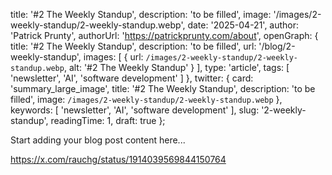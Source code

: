 
  title: '#2 The Weekly Standup',
  description: 'to be filled',
  image: '/images/2-weekly-standup/2-weekly-standup.webp',
  date: '2025-04-21',
  author: 'Patrick Prunty',
  authorUrl: 'https://patrickprunty.com/about',
  openGraph: {
    title: '#2 The Weekly Standup',
    description: 'to be filled',
    url: '/blog/2-weekly-standup',
    images: [
      {
        url: `/images/2-weekly-standup/2-weekly-standup.webp`,
        alt: '#2 The Weekly Standup'
      }
    ],
    type: 'article',
    tags: [
      'newsletter',
      'AI',
      'software development'
    ]
  },
  twitter: {
    card: 'summary_large_image',
    title: '#2 The Weekly Standup',
    description: 'to be filled',
    image: `/images/2-weekly-standup/2-weekly-standup.webp`
  },
  keywords: [
    'newsletter',
    'AI',
    'software development'
  ],
  slug: '2-weekly-standup',
  readingTime: 1,
  draft: true
};

<Tweet id="1914039569844150764" caption="Guillermo Rauch photographing Windows XP hill" />

Start adding your blog post content here...


https://x.com/rauchg/status/1914039569844150764